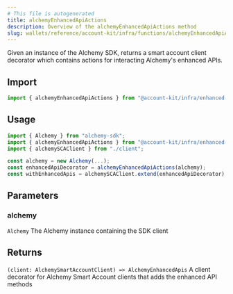 ```yaml
---
# This file is autogenerated
title: alchemyEnhancedApiActions
description: Overview of the alchemyEnhancedApiActions method
slug: wallets/reference/account-kit/infra/functions/alchemyEnhancedApiActions
---
```


Given an instance of the Alchemy SDK, returns a smart account client decorator which contains actions for interacting Alchemy's enhanced APIs.

## Import

```ts
import { alchemyEnhancedApiActions } from "@account-kit/infra/enhanced-apis";
```

## Usage

```ts
import { Alchemy } from "alchemy-sdk";
import { alchemyEnhancedApiActions } from "@account-kit/infra/enhanced-apis";
import { alchemySCAClient } from "./client";

const alchemy = new Alchemy(...);
const enhancedApiDecorator = alchemyEnhancedApiActions(alchemy);
const withEnhancedApis = alchemySCAClient.extend(enhancedApiDecorator);
```

## Parameters

### alchemy

`Alchemy`
The Alchemy instance containing the SDK client

## Returns

`(client: AlchemySmartAccountClient) => AlchemyEnhancedApis`
A client decorator for Alchemy Smart Account clients that adds the enhanced API methods
